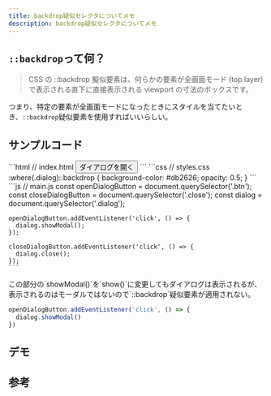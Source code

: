 ```yaml
---
title: backdrop疑似セレクタについてメモ
description: backdrop疑似セレクタについてメモ
---
```



## `::backdrop`って何？

> CSS の ::backdrop 擬似要素は、何らかの要素が全画面モード (top layer) で表示される直下に直接表示される viewport の寸法のボックスです。

<LinkPreview id="https://developer.mozilla.org/ja/docs/Web/CSS/::backdrop" />

つまり、特定の要素が全画面モードになったときにスタイルを当てたいとき、`::backdrop`疑似要素を使用すればいいらしい。

## サンプルコード

<Tabs>
  <TabItem label='HTML'>
    ```html
    // index.html
    <!DOCTYPE html>
    <html lang="ja">
      <head>
        <title>Home</title>
        <meta charset="UTF-8" />
        <meta name="viewport" content="width=device-width" />
        <link rel="stylesheet" href="styles.css" />
      </head>
      <body>
        <button type="button" class="btn">ダイアログを開く</button>
        <dialog class="dialog">
          <button type="button" class="close">ダイアログを閉じる</button>
          <secton>
            <h1>ダイアログです</h1>
            <p>これはダイアログです</p>
          </section>
        </dialog>
        <script type="module" src="main.js"></script>
      </body>
    </html>
    ```
  </TabItem>
  <TabItem label='CSS'>
    ```css
    // styles.css
    :where(.dialog)::backdrop {
      background-color: #db2626;
      opacity: 0.5;
    }
    ```
  </TabItem>
  <TabItem label='JavaScript'>
    ```js
    // main.js
    const openDialogButton = document.querySelector('.btn');
    const closeDialogButton = document.querySelector('.close');
    const dialog = document.querySelector('.dialog');

    openDialogButton.addEventListener('click', () => {
      dialog.showModal();
    });

    closeDialogButton.addEventListener('click', () => {
      dialog.close();
    });
    ```

  </TabItem>
</Tabs>

<Aside type="caution">
この部分の`showModal()`を`show()`に変更してもダイアログは表示されるが、表示されるのはモーダルではないので`::backdrop`疑似要素が適用されない。

```js
openDialogButton.addEventListener('click', () => {
  dialog.showModal()
})
```

</Aside>

## デモ

<LinkPreview id="https://stackblitz.com/edit/stackblitz-starters-bjasn4?embed=1&theme=dark&view=preview" />

## 参考

<LinkPreview id="https://developer.mozilla.org/ja/docs/Web/CSS/::backdrop" />
